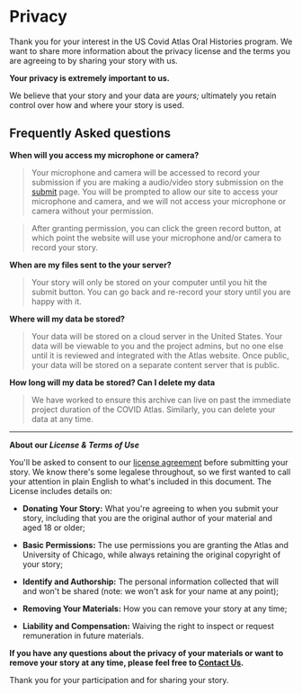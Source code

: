 
<Head>
    <link
        rel="stylesheet"
        href="https://fonts.googleapis.com/css?family=Kalam:wght@300&display=swap"
    />
</Head>

# Privacy

Thank you for your interest in the US Covid Atlas Oral Histories
program. We want to share more information about the privacy license and
the terms you are agreeing to by sharing your story with us.

**Your privacy is extremely important to us.**

We believe that your
story and your data are *yours;* ultimately you retain control over how
and where your story is used.

## Frequently Asked questions

**When will you access my microphone or camera?**

> Your microphone and camera will be accessed to record your submission if you are making a audio/video story submission on the [submit](/submit) page. You will be prompted to allow our site to access your microphone and camera, and we will not access your microphone or camera without your permission.

> After granting permission, you can click the green record button, at which point the website will use your microphone and/or camera to record your story.

**When are my files sent to the your server?**

> Your story will only be stored on your computer until you hit the submit button. You can go back and re-record your story until you are happy with it. 

**Where will my data be stored?**

> Your data will be stored on a cloud server in the United States. Your data will be viewable to you and the project admins, but no one else until it is reviewed and integrated with the Atlas website. Once public, your data will be stored on a separate content server that is public.

**How long will my data be stored? Can I delete my data**

> We have worked to ensure this archive can live on past the immediate project duration of the COVID Atlas. Similarly, you can delete your data at any time.

---

**About our *License & Terms of Use***

You'll be asked to consent to our [license agreement](/license) before submitting your story.
We know there's some legalese throughout, so we first wanted to call
your attention in plain English to what's included in this document. The
License includes details on:

-   **Donating Your Story:** What you're agreeing to when you submit
    your story, including that you are the original author of your
    material and aged 18 or older;

-   **Basic Permissions:** The use permissions you are granting the
    Atlas and University of Chicago, while always
    retaining the original copyright of your story;

-   **Identify and Authorship:** The personal information collected that
    will and won't be shared (note: we won't ask for your name at any
    point);

-   **Removing Your Materials:** How you can remove your story at any
    time;

-   **Liability and Compensation:** Waiving the right to inspect or
    request remuneration in future materials.

**If you have any questions about the privacy of your materials or want
to remove your story at any time, please feel free to [Contact
Us](https://uscovidatlas.org/contact).**

Thank you for your participation and for sharing your story.


